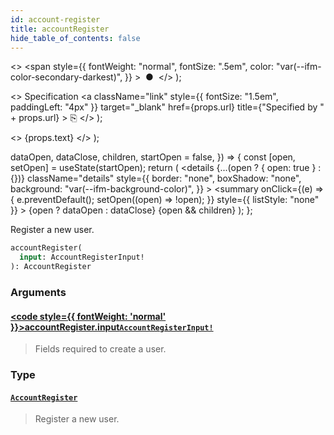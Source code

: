 ```yaml
---
id: account-register
title: accountRegister
hide_table_of_contents: false
---
```


  <>
    <span
      style={{
        fontWeight: "normal",
        fontSize: ".5em",
        color: "var(--ifm-color-secondary-darkest)",
      }}
    >
      &nbsp;●&nbsp;
    </span>
  </>
);

  <>
    Specification
    <a
      className="link"
      style={{ fontSize: "1.5em", paddingLeft: "4px" }}
      target="\_blank"
      href={props.url}
      title={"Specified by " + props.url}
    >
      ⎘
    </a>
  </>
);

  <>
    <span className={props.class}>{props.text}</span>
  </>
);


  dataOpen,
  dataClose,
  children,
  startOpen = false,
}) => {
  const [open, setOpen] = useState(startOpen);
  return (
    <details
      {...(open ? { open: true } : {})}
      className="details"
      style={{
        border: "none",
        boxShadow: "none",
        background: "var(--ifm-background-color)",
      }}
    >
      <summary
        onClick={(e) => {
          e.preventDefault();
          setOpen((open) => !open);
        }}
        style={{ listStyle: "none" }}
      >
        {open ? dataOpen : dataClose}
      </summary>
      {open && children}
    </details>
  );
};

Register a new user.

```graphql
accountRegister(
  input: AccountRegisterInput!
): AccountRegister
```

### Arguments

#### [<code style={{ fontWeight: 'normal' }}>accountRegister.<b>input</b></code>](#)<Bullet />[`AccountRegisterInput!`](../../../api-storefront/users/inputs/account-register-input) <Badge class="badge badge--secondary" text="non-null"/> <Badge class="badge badge--secondary" text="input"/>

> Fields required to create a user.

### Type

#### [`AccountRegister`](../../../api-storefront/users/objects/account-register) <Badge class="badge badge--secondary" text="object"/>

> Register a new user.
